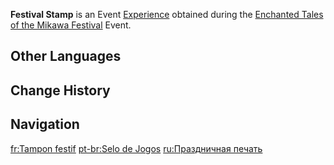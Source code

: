 {{Item Infobox
|id           = 000181
|image        = Item Festival Stamp.png
|type         = Experience
|group        = Event Items
|event        = Enchanted Tales of the Mikawa Festival
|quality      = 3
|description  = A stamp gained from playing games at the Mikawa Flower Festival. It represents both the festival-goer's appreciation and the creator's passion...
|source1      = Obtained from the [[Enchanted Tales of the Mikawa Festival]] Event.
}}
'''Festival Stamp''' is an Event [[Experience]] obtained during the [[Enchanted Tales of the Mikawa Festival]] Event.

==Other Languages==
{{Other Languages
|en       = Festival Stamp
|zhs      = 游艺印章
|zhs_rm   = 
|zht      = 遊藝印章
|zht_rm   = 
|zh_tl    = 
|ja       = 遊芸の印
|ja_rm    = Yuugei no Shirushi
|ja_tl    = 
|ko       = 놀이 스탬프
|ko_tl    = 
|es       = Sello festivo
|es_tl    = Festive Seal
|fr       = Tampon festif
|fr_tl    = Festive Stamp
|ru       = Праздничная печать
|ru_tl    = 
|th       = แสตมป์เกม
|th_rm    = 
|th_tl    = 
|vi       = Ấn Lễ Hội
|vi_tl    = 
|de       = Festsiegelstempel
|de_tl    = 
|id       = Festival Stamp
|pt       = Selo de Jogos
|pt_tl    = 
|tr       = Festival Damgası
|tr_tl    = 
|it       = Timbro del festival
|it_tl    = 
}}

==Change History==
{{Change History|5.4}}

==Navigation==
{{EXP Navbox|EXP Types}}

[[fr:Tampon festif]]
[[pt-br:Selo de Jogos]]
[[ru:Праздничная печать]]